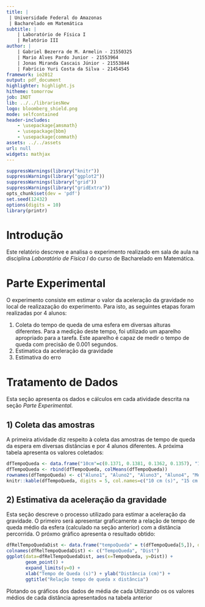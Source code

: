 ```yaml
---
title: |
 | Universidade Federal do Amazonas 
 | Bacharelado em Matemática
subtitle: | 
    | Laboratório de Física I
    | Relatório III
author: | 
    | Gabriel Bezerra de M. Armelin - 21550325
    | Mario Alves Pardo Junior - 21553964
    | Jonas Miranda Cascais Júnior - 21553844
    | Fabrício Yuri Costa da Silva - 21454545
framework: io2012
output: pdf_document
highlighter: highlight.js
hitheme: tomorrow
job: INDT
lib: ../../librariesNew
logo: bloomberg_shield.png
mode: selfcontained
header-includes: 
    - \usepackage{amsmath}
    - \usepackage{bbm}
    - \usepackage{commath}
assets: ../../assets
url: null
widgets: mathjax
---
```


```r
suppressWarnings(library("knitr"))
suppressWarnings(library("ggplot2"))
suppressWarnings(library("grid"))
suppressWarnings(library("gridExtra"))
opts_chunk$set(dev = 'pdf')
set.seed(12432) 
options(digits = 10) 
library(printr)
```

Introdução
===================

Este relatório descreve e analisa o experimento realizado em sala de aula na disciplina *Laboratório de Física I* do curso de Bacharelado em Matemática.

Parte Experimental
====================

O experimento consiste em estimar o valor da aceleração da gravidade no local de realizazação do experimento. Para isto, as seguintes etapas foram realizadas por 4 alunos: 

1) Coleta do tempo de queda de uma esfera em diversas alturas diferentes. Para a medição deste tempo, foi utilizado um aparelho apropriado para a tarefa. Este aparelho é capaz de medir o tempo de queda com precisão de 0.001 segundos.
2) Estimatica da aceleração da gravidade
3) Estimativa do erro

Tratamento de Dados
====================

Esta seção apresenta os dados e cálculos em cada atividade descrita na seção *Parte Experimental*.

## 1) Coleta das amostras
A primeira atividade diz respeito à coleta das amostras de tempo de queda da espera em diversas distâncias e por 4 alunos diferentes. A próxima tabela apresenta os valores coletados:

```r
dfTempoQueda <- data.frame("10cm"=c(0.1371, 0.1381, 0.1362, 0.1357), "15cm"=c(0.1701, 0.1718, 0.1703, 0.1716), "20cm"=c(0.1963, 0.1997, 0.1980, 0.1972), "25cm"=c(0.2213, 0.2241, 0.2222, 0.2223), "30cm"=c(0.2443, 0.2460, 0.2448, 0.2434), "35cm"=c(0.2653, 0.2656, 0.2650, 0.2657))
dfTempoQueda <- rbind(dfTempoQueda, colMeans(dfTempoQueda))
rownames(dfTempoQueda) <- c("Aluno1", "Aluno2", "Aluno3", "Aluno4", "Média")
knitr::kable(dfTempoQueda, digits = 5, col.names=c("10 cm (s)", "15 cm (s)", "20 cm (s)", "25 cm (s)", "30 cm (s)", "35 cm (s)"), caption = 'Amostras dos tempos de queda da esfera em segundos.')
```

## 2) Estimativa da aceleração da gravidade

Esta seção descreve o processo utilizado para estimar a aceleração da gravidade. O primeiro será apresentar graficamente a relação de tempo de queda médio da esfera (calculado na seção anterior) com a distância percorrida. O próxmo gráfico apresenta o resultado obtido:

```r
dfRelTempoQuedaDist <- data.frame("tempoQueda" = t(dfTempoQueda[5,]), dist = c(10, 15, 20, 25, 30, 35))
colnames(dfRelTempoQuedaDist) <- c("TempoQueda", "Dist")
ggplot(data=dfRelTempoQuedaDist, aes(x=TempoQueda, y=Dist)) +
       geom_point() +
       expand_limits(y=0) +
       xlab("Tempo de Queda (s)") + ylab("Distância (cm)") +
       ggtitle("Relação tempo de queda x distância")
```
Plotando os gráficos dos dados de média de cada Utilizando os os valores médios de cada distância apresentados na tabela anterior


<!-- A próxima tabela apresenta a expansão relativa ao estado inicial da mola: -->

<!-- ```{r echo=F} -->
<!-- dfExpansaoRelativa <- dfExpansao - dfExpansao$inicial -->
<!-- rownames(dfExpansaoRelativa) <- c("Aluno1", "Aluno2", "Aluno3") -->
<!-- knitr::kable(dfExpansaoRelativa, digits = 5, col.names=c("Inicial (mm)", "50g (mm)", "100g (mm)", "150g (mm)", "200g (mm)", "250g (mm)"),caption = 'Expansões da mola em relação a seu estado inicial.') -->
<!-- ``` -->

<!-- Os valores relativos serão utilizados nos próximos calculos deste relatório. -->

<!-- ## 2) Estimativa da constante de elasticidade -->

<!-- A força aplicada na mola foi calculada a partir da seguinte fórmula: -->

<!-- \begin{align}\label{eq:forca} -->
<!-- F = m \times g -->
<!-- \end{align} -->

<!-- Onde: -->

<!--  F: intensidade da força aplicada (N); -->

<!--  m: massa do objeto pendurado na mola;  -->

<!--  g: aceleração da gravidade. Para efeito de cálculo foi utilizado o valor 9,8 $m/s^2$. -->

<!-- A tabela seguinte apresenta o resultado destes cálculos: -->

<!-- ```{r echo=F} -->
<!-- dfExpansaoForca <- (as.data.frame(t(dfExpansaoRelativa))) -->
<!-- dfExpansaoForca$forca <- c(0, 50*9.8/1000, 100*9.8/1000, 150*9.8/1000, 200*9.8/1000, 250*9.8/1000) -->
<!-- knitr::kable(t(dfExpansaoForca$forca), digits = 5, col.names=c("Inicial (N)", "50g (N)", "100g (N)", "150g (N)", "200g (N)", "250g (N)"), caption = 'Forças aplicadas na mola.') -->
<!-- ``` -->

<!-- A relação entre expansão da mola (tabela 2) e sua respectiva força (tabela 3) aplicada é apresentada no gráfico seguinte: -->

<!-- ```{r echo=F,  fig.height=4, fig.width=11} -->
<!-- plotAluno1 <- ggplot(data=dfExpansaoForca, aes(x=Aluno1, y=forca)) + -->
<!--                geom_smooth(method="lm", se = FALSE) + -->
<!--                 geom_point() + -->
<!--                 expand_limits(y=0) + -->
<!--                 xlab("Expansões da mola (mm)") + ylab("Força (N)") + -->
<!--                 ggtitle("Aluno 1 - Expansão x Força") -->

<!-- plotAluno2 <- ggplot(data=dfExpansaoForca, aes(x=Aluno2, y=forca)) + -->
<!--                 geom_smooth(method="lm", se = FALSE) + -->
<!--                 geom_point() + -->
<!--                 expand_limits(y=0) + -->
<!--                 xlab("Expansões da mola (mm)") + ylab("Força (N)") + -->
<!--                 ggtitle("Aluno 2 - Expansão x Força") -->

<!-- plotAluno3 <- ggplot(data=dfExpansaoForca, aes(x=Aluno3, y=forca)) + -->
<!--                 geom_smooth(method="lm", se = FALSE) + -->
<!--                 geom_point() + -->
<!--                 expand_limits(y=0) + -->
<!--                 xlab("Expansões da mola (mm)") + ylab("Força (N)") + -->
<!--                 ggtitle("Aluno 3 - Expansão x Força") -->

<!-- grid.arrange(plotAluno1, plotAluno2, plotAluno3,ncol = 3) -->
<!-- ``` -->

<!-- Conforme observado, os três gráficos mostram que a relação entre as variáveis é praticamente linear crescente. Robert Hooke mostrou que a relação é realmente linear e a seguinte lei foi estabelecida, conhecida como Lei de Hooke: -->

<!-- \begin{align}\label{eq:leiHooke} -->
<!-- F = k \times x -->
<!-- \end{align} -->

<!-- Onde:  -->

<!-- F: intensidade da força aplicada (N); -->

<!-- k: constante de elasticidade da mola (N/mm); -->

<!-- x: expansão da mola (mm). -->

<!-- A próxima tabela apresenta os dados de *k* para a expansão obtida com o objeto de massa 250g em relação a mola sem objeto, valores aproximados também seriam obtidos se calcular *k* para os demais objetos. -->

<!-- ```{r echo=F} -->
<!-- dfK250 <- (dfExpansaoForca$forca / (dfExpansaoForca[,c(1,2,3)] / 1000))[6,] -->
<!-- dfK250$Media <- mean(dfK250$Aluno1, dfK250$Aluno2, dfK250$Aluno3) -->
<!-- rownames(dfK250) <- c("$k_{250g}$") -->
<!-- knitr::kable(dfK250, digits = 5, col.names=c("$k_1$ (N/m)", "$k_2$ (N/m)", "$k_3$ (N/m)", "$k_{md}$ (N/m)"), caption = 'Constante elástica para o objeto de 250g') -->
<!-- ``` -->

<!-- ## 3) Erro estimado -->

<!-- Esta seção apresentará o cálculo do erro dos *k* de cada aluno em relação ao *k* médio. A fórmula utilizada para o cálculo do erro é: -->

<!-- \begin{align}\label{eq:erromedio} -->
<!-- e_n = \abs{k_{md} - k_n} -->
<!-- \end{align} -->

<!-- Onde: -->

<!-- $e_n$: corresponde ao erro do *n*-éssimo aluno; -->

<!-- $k_{md}$: corresponde *k* médio obtido na seção anterior; -->

<!-- $k_n$: corresponde ao *k* do *n*-éssimo aluno calculado na seção anterior; -->

<!-- A próxima tabela apresenta o resultado obtido. -->

<!-- ```{r echo=F} -->
<!-- erro1 <- abs(dfK250$Media-dfK250$Aluno1) -->
<!-- erro2 <- abs(dfK250$Media-dfK250$Aluno2) -->
<!-- erro3 <- abs(dfK250$Media-dfK250$Aluno3) -->
<!-- dfErro <- data.frame(erro1=erro1, erro2=erro2, erro3=erro3, erroMedia=mean(c(erro1,erro2,erro3))) -->
<!-- rownames(dfErro) <- c("Erro") -->
<!-- knitr::kable(dfErro, digits = 5, col.names=c("$e_1$","$e_2$", "$e_3$", "Média"), caption = 'Erro de cada constante de elasticidade em relação a média.') -->
<!-- ``` -->

<!-- Conclusão -->
<!-- ==================== -->

<!-- De acordo com os dados apresentados, pode-se concluir que a estimativa da constante de elasticidade está entre o seguinte intervalo: -->

<!-- ```{r echo=F} -->
<!-- dfIntervalo <- data.frame(inf=(dfK250$Media - dfErro$erroMedia), sup=dfK250$Media+dfErro$erroMedia) -->
<!-- dfIntervalo$diff <- dfIntervalo$sup-dfIntervalo$inf -->
<!-- rownames(dfIntervalo) <- c("Intervalo") -->
<!-- knitr::kable(dfIntervalo, digits = 5, col.names=c("k Inferior (N/m)","k Superior (N/m)", "Diferença (N/m)"), caption = 'Intervalo da estimativa da constante de elasticidade') -->
<!-- ``` -->
